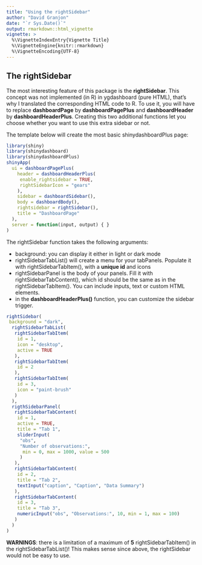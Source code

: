 ```yaml
---
title: "Using the rightSidebar"
author: "David Granjon"
date: "`r Sys.Date()`"
output: rmarkdown::html_vignette
vignette: >
  %\VignetteIndexEntry{Vignette Title}
  %\VignetteEngine{knitr::rmarkdown}
  %\VignetteEncoding{UTF-8}
---
```


## The rightSidebar

The most interesting feature of this package is the **rightSidebar**. This concept was
not implemented (in R) in ygdashboard (pure HTML), that's why I translated 
the corresponding HTML code to R. To use it, you will have to replace **dashboardPage**
by **dashboardPagePlus** and **dashboardHeader** by **dashboardHeaderPlus**. Creating this
two additional functions let you choose whether you want to use this extra sidebar or not.

The template below will create the most basic shinydashboardPlus page:

```r
library(shiny)
library(shinydashboard)
library(shinydashboardPlus)
shinyApp(
  ui = dashboardPagePlus(
    header = dashboardHeaderPlus(
     enable_rightsidebar = TRUE,
     rightSidebarIcon = "gears"
    ),
    sidebar = dashboardSidebar(),
    body = dashboardBody(),
    rightsidebar = rightSidebar(),
    title = "DashboardPage"
  ),
  server = function(input, output) { }
)
```

The rightSidebar function takes the following arguments:

- background: you can display it either in light or dark mode
- rightSidebarTabList() will create a menu for your tabPanels. Populate it with
rightSidebarTabItem(), with a **unique id** and icons
- rightSidebarPanel is the body of your panels. Fill it with rightSidebarTabContent(),
which id should be the same as in the rightSidebarTabItem(). You can include inputs,
text or custom HTML elements.
- in the **dashboardHeaderPlus()** function, you can customize the sidebar trigger.

```r
rightSidebar(
 background = "dark",
  rightSidebarTabList(
   rightSidebarTabItem(
    id = 1,
    icon = "desktop",
    active = TRUE
   ),
   rightSidebarTabItem(
    id = 2
   ),
   rightSidebarTabItem(
    id = 3,
    icon = "paint-brush"
   )
  ),
  rigthSidebarPanel(
   rightSidebarTabContent(
    id = 1,
    active = TRUE,
    title = "Tab 1",
    sliderInput(
     "obs", 
     "Number of observations:",
      min = 0, max = 1000, value = 500
     )
   ),
   rightSidebarTabContent(
    id = 2,
    title = "Tab 2",
    textInput("caption", "Caption", "Data Summary")
   ),
   rightSidebarTabContent(
    id = 3,
    title = "Tab 3",
    numericInput("obs", "Observations:", 10, min = 1, max = 100)
   )
  )
)
```

**WARNINGS**: there is a limitation of a maximum of **5** rightSidebarTabItem() in the
rightSidebarTabList()! This makes sense since above, the rightSidebar would not
be easy to use.